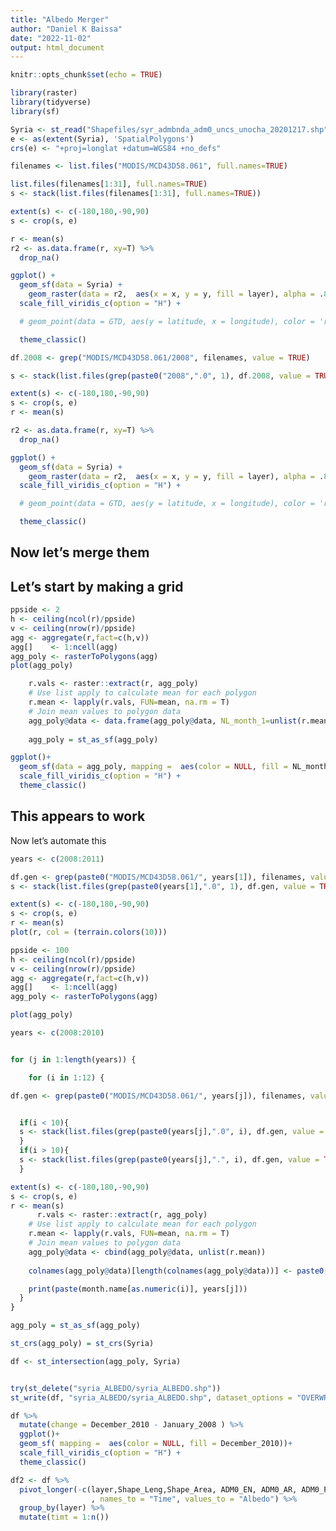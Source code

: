 ```yaml
---
title: "Albedo Merger"
author: "Daniel K Baissa"
date: "2022-11-02"
output: html_document
---
```


```r
knitr::opts_chunk$set(echo = TRUE)

library(raster)
library(tidyverse)
library(sf)
```

```r
Syria <- st_read("Shapefiles/syr_admbnda_adm0_uncs_unocha_20201217.shp")
e <- as(extent(Syria), 'SpatialPolygons')
crs(e) <- "+proj=longlat +datum=WGS84 +no_defs"
```




```r
filenames <- list.files("MODIS/MCD43D58.061", full.names=TRUE)
```

```r
list.files(filenames[1:31], full.names=TRUE)
s <- stack(list.files(filenames[1:31], full.names=TRUE))
```

```r

extent(s) <- c(-180,180,-90,90)
s <- crop(s, e)

r <- mean(s)
r2 <- as.data.frame(r, xy=T) %>%
  drop_na()

ggplot() +
  geom_sf(data = Syria) +
    geom_raster(data = r2,  aes(x = x, y = y, fill = layer), alpha = .8) +
  scale_fill_viridis_c(option = "H") +

  # geom_point(data = GTD, aes(y = latitude, x = longitude), color = 'red') +

  theme_classic()
```

```r


df.2008 <- grep("MODIS/MCD43D58.061/2008", filenames, value = TRUE)

s <- stack(list.files(grep(paste0("2008",".0", 1), df.2008, value = TRUE), full.names=TRUE))

extent(s) <- c(-180,180,-90,90)
s <- crop(s, e)
r <- mean(s)
```

```r
r2 <- as.data.frame(r, xy=T) %>%
  drop_na()

ggplot() +
  geom_sf(data = Syria) +
    geom_raster(data = r2,  aes(x = x, y = y, fill = layer), alpha = .8) +
  scale_fill_viridis_c(option = "H") +

  # geom_point(data = GTD, aes(y = latitude, x = longitude), color = 'red') +

  theme_classic()
```

## Now let's merge them

## Let's start by making a grid

```r
ppside <- 2
h <- ceiling(ncol(r)/ppside)
v <- ceiling(nrow(r)/ppside)
agg <- aggregate(r,fact=c(h,v))
agg[]    <- 1:ncell(agg)
agg_poly <- rasterToPolygons(agg)
plot(agg_poly)
```

```r
    r.vals <- raster::extract(r, agg_poly)
    # Use list apply to calculate mean for each polygon
    r.mean <- lapply(r.vals, FUN=mean, na.rm = T)
    # Join mean values to polygon data
    agg_poly@data <- data.frame(agg_poly@data, NL_month_1=unlist(r.mean))
    
    agg_poly = st_as_sf(agg_poly)     

```

```r
ggplot()+
  geom_sf(data = agg_poly, mapping =  aes(color = NULL, fill = NL_month_1))+
  scale_fill_viridis_c(option = "H") +
  theme_classic()
```

## This appears to work

Now let's automate this

```r
years <- c(2008:2011)

df.gen <- grep(paste0("MODIS/MCD43D58.061/", years[1]), filenames, value = TRUE)
s <- stack(list.files(grep(paste0(years[1],".0", 1), df.gen, value = TRUE), full.names=TRUE))

extent(s) <- c(-180,180,-90,90)
s <- crop(s, e)
r <- mean(s)
plot(r, col = (terrain.colors(10)))
```

```r
ppside <- 100
h <- ceiling(ncol(r)/ppside)
v <- ceiling(nrow(r)/ppside)
agg <- aggregate(r,fact=c(h,v))
agg[]    <- 1:ncell(agg)
agg_poly <- rasterToPolygons(agg)

plot(agg_poly)
```


```r
years <- c(2008:2010)


for (j in 1:length(years)) {

    for (i in 1:12) {

df.gen <- grep(paste0("MODIS/MCD43D58.061/", years[j]), filenames, value = TRUE)


  if(i < 10){
  s <- stack(list.files(grep(paste0(years[j],".0", i), df.gen, value = TRUE), full.names=TRUE))
  } 
  if(i > 10){
  s <- stack(list.files(grep(paste0(years[j],".", i), df.gen, value = TRUE), full.names=TRUE))
  }  

extent(s) <- c(-180,180,-90,90)
s <- crop(s, e)
r <- mean(s)
      r.vals <- raster::extract(r, agg_poly)
    # Use list apply to calculate mean for each polygon
    r.mean <- lapply(r.vals, FUN=mean, na.rm = T)
    # Join mean values to polygon data
    agg_poly@data <- cbind(agg_poly@data, unlist(r.mean))
    
    colnames(agg_poly@data)[length(colnames(agg_poly@data))] <- paste0(month.name[as.numeric(i)], "_", years[j])

    print(paste(month.name[as.numeric(i)], years[j]))
  }
} 

agg_poly = st_as_sf(agg_poly)

st_crs(agg_poly) = st_crs(Syria)

df <- st_intersection(agg_poly, Syria)


try(st_delete("syria_ALBEDO/syria_ALBEDO.shp"))
st_write(df, "syria_ALBEDO/syria_ALBEDO.shp", dataset_options = "OVERWRITE=T")
```


```r
df %>% 
  mutate(change = December_2010 - January_2008 ) %>% 
  ggplot()+
  geom_sf( mapping =  aes(color = NULL, fill = December_2010))+
  scale_fill_viridis_c(option = "H") +
  theme_classic()
```

```r
df2 <- df %>% 
  pivot_longer(-c(layer,Shape_Leng,Shape_Area, ADM0_EN, ADM0_AR, ADM0_PCODE, ADM0_REF,ADM0ALT1EN , ADM0ALT2EN, ADM0ALT1AR, ADM0ALT2AR, date, validOn,  validTo, geometry)
                  , names_to = "Time", values_to = "Albedo") %>% 
  group_by(layer) %>% 
  mutate(timt = 1:n())
```


